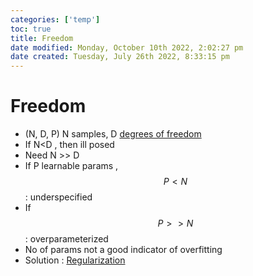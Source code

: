 ```yaml
---
categories: ['temp']
toc: true
title: Freedom
date modified: Monday, October 10th 2022, 2:02:27 pm
date created: Tuesday, July 26th 2022, 8:33:15 pm
---
```


# Freedom
- (N, D, P) N samples, D [degrees of freedom](Degrees%20of%20Freedom.qmd)
- If N<D , then ill posed
- Need N >> D
- If P learnable params , $$P<N$$ : underspecified
- If $$P >> N$$ : overparameterized
- No of params not a good indicator of overfitting
- Solution : [Regularization](Regularization.qmd)



